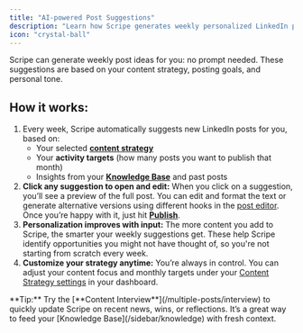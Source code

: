 ```yaml
---
title: "AI-powered Post Suggestions"
description: "Learn how Scripe generates weekly personalized LinkedIn post suggestions."
icon: "crystal-ball"
---
```


Scripe can generate weekly post ideas for you: no prompt needed. These suggestions are based on your content strategy, posting goals, and personal tone.

## How it works:

1. Every week, Scripe automatically suggests new LinkedIn posts for you, based on:
   - Your selected [**content strategy**](/sidebar/content-strategy)
   - Your **activity targets** (how many posts you want to publish that month)
   - Insights from your [**Knowledge Base**](/sidebar/knowledge) and past posts
2. **Click any suggestion to open and edit:** When you click on a suggestion, you’ll see a preview of the full post. You can edit and format the text or generate alternative versions using different hooks in the [post editor](/editor/editor). Once you’re happy with it, just hit [**Publish**](/editor/schedule).
3. **Personalization improves with input:** The more content you add to Scripe, the smarter your weekly suggestions get. These help Scripe identify opportunities you might not have thought of, so you're not starting from scratch every week.
4. **Customize your strategy anytime:** You’re always in control. You can adjust your content focus and monthly targets under your [Content Strategy settings](/sidebar/content-strategy) in your dashboard.

<Tip>
  **Tip:** Try the [**Content Interview**](/multiple-posts/interview) to quickly update Scripe on recent news, wins, or reflections. It’s a great way to feed your [Knowledge Base](/sidebar/knowledge) with fresh context.
</Tip>